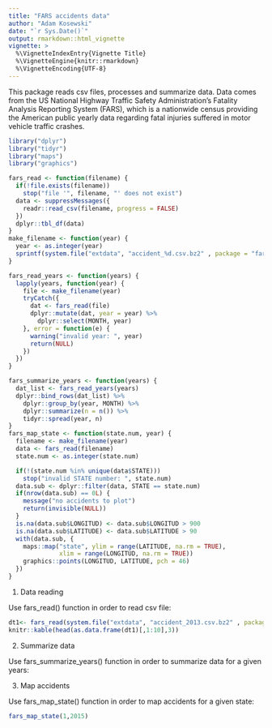 ```yaml
---
title: "FARS accidents data"
author: "Adam Kosewski"
date: "`r Sys.Date()`"
output: rmarkdown::html_vignette
vignette: >
  %\VignetteIndexEntry{Vignette Title}
  %\VignetteEngine{knitr::rmarkdown}
  %\VignetteEncoding{UTF-8}
---
```

This package reads csv files, processes and summarize data. 
Data comes from the US National Highway Traffic Safety Administration's Fatality Analysis Reporting System (FARS), which is a nationwide census providing the American public yearly data regarding fatal injuries suffered in motor vehicle traffic crashes. 

```r
library("dplyr")
library("tidyr")
library("maps")
library("graphics")

fars_read <- function(filename) {
  if(!file.exists(filename))
    stop("file '", filename, "' does not exist")
  data <- suppressMessages({
    readr::read_csv(filename, progress = FALSE)
  })
  dplyr::tbl_df(data)
}
make_filename <- function(year) {
  year <- as.integer(year)
  sprintf(system.file("extdata", "accident_%d.csv.bz2" , package = "fars"), year)
}

fars_read_years <- function(years) {
  lapply(years, function(year) {
    file <- make_filename(year)
    tryCatch({
      dat <- fars_read(file)
      dplyr::mutate(dat, year = year) %>%
        dplyr::select(MONTH, year)
    }, error = function(e) {
      warning("invalid year: ", year)
      return(NULL)
    })
  })
}

fars_summarize_years <- function(years) {
  dat_list <- fars_read_years(years)
  dplyr::bind_rows(dat_list) %>%
    dplyr::group_by(year, MONTH) %>%
    dplyr::summarize(n = n()) %>%
    tidyr::spread(year, n)
}
fars_map_state <- function(state.num, year) {
  filename <- make_filename(year)
  data <- fars_read(filename)
  state.num <- as.integer(state.num)

  if(!(state.num %in% unique(data$STATE)))
    stop("invalid STATE number: ", state.num)
  data.sub <- dplyr::filter(data, STATE == state.num)
  if(nrow(data.sub) == 0L) {
    message("no accidents to plot")
    return(invisible(NULL))
  }
  is.na(data.sub$LONGITUD) <- data.sub$LONGITUD > 900
  is.na(data.sub$LATITUDE) <- data.sub$LATITUDE > 90
  with(data.sub, {
    maps::map("state", ylim = range(LATITUDE, na.rm = TRUE),
              xlim = range(LONGITUD, na.rm = TRUE))
    graphics::points(LONGITUD, LATITUDE, pch = 46)
  })
}


```
1. Data reading

Use fars_read() function in order to read csv file:

```r

dt1<- fars_read(system.file("extdata", "accident_2013.csv.bz2" , package = "fars"))
knitr::kable(head(as.data.frame(dt1)[,1:10],3))
```

2. Summarize data

Use fars_summarize_years() function in order to summarize data for a given years:


<!-- ```{r  echo=TRUE, warnings=FALSE, messages = FALSE} -->


<!-- knitr::kable(fars_summarize_years(c(2014,2015))) -->
<!-- ``` -->

3. Map accidents

Use fars_map_state() function in order to map accidents for a given state:

``` r
fars_map_state(1,2015)
```

